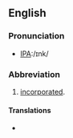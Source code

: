 ==English==

===Pronunciation===
* [[w:International Phonetic Alphabet|IPA]]:/ɪnk/

===Abbreviation===
{{infl|en|abbreviation}}

# [[incorporated]].

====Translations====
* {{term|株||from [[株式会社]]|tr=かぶ, kabu|sc=Jpan|lang=ja}}